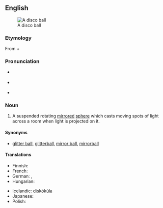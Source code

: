 {{was wotd|2007|December|31}}
{{wikipedia}}
==English==
[[Image:Disco ball.jpg|thumb|A disco ball]]

===Etymology===
From {{term|disco}} + {{term|ball}}

===Pronunciation===
* {{a|RP}} {{IPA|/ˈdɪskəʊ ˌbɔːl/}}
* {{a|US}} {{IPA|/ˈdɪskoʊ ˌbɑːl/|/ˈdɪskoʊ ˌbɔːl/}}
* {{audio|en-us-disco ball.ogg|Audio (US)}}

===Noun===
{{en-noun|sg=[[disco]] [[ball]]}}

# A suspended rotating [[mirror]]ed [[sphere]] which casts moving spots of light across a room when light is projected on it.

====Synonyms====
* {{sense|a mirrored sphere}} [[glitter ball]], [[glitterball]], [[mirror ball]], [[mirrorball]]

====Translations====
{{trans-top|mirrored sphere}}
* Finnish: {{t-|fi|diskopallo}}
* French: {{t|fr|boule disco|f}}
* German: {{t+|de|Spiegelkugel|f}}, {{t-|de|Diskokugel|f}}
* Hungarian: {{t-|hu|diszkógömb}}
{{trans-mid}}
* Icelandic: [[diskókúla]] {{f}}
* Japanese: {{t|ja|ミラーボール|tr=mirā bōru|sc=Jpan}}
* Polish: {{t|pl|kula dyskotekowa|f}}
{{trans-bottom}}